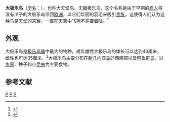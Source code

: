 {{Speciesbox
| taxon = Paradisaea apoda
| binomial_authority = [[卡尔·林奈|Linnaeus]], 1758
| status = LC 
| status_system = IUCN3.1
| status_ref = <ref>{{IUCN2010
|assessors=BirdLife International
|year=2009
|id=146722
|title=Paradisaea apoda
|version=2010.3
|downloaded=2010-10-30
}}</ref>
| image = Paradisaea apoda -Bali Bird Park-6.jpg
| image_caption =动物园内的雄性大极乐鸟
| range_map = Paradisaea apoda Distribution CB001.png
| range_map_caption = {{leftlegend|#FFBF00|''Paradisaea apoda''|outline=gray}}
{{leftlegend|#FA8132|''[[Paradisaea_raggiana|Paradisaea raggiana]]''|outline=gray}}
}}
'''大极乐鸟'''（[[学名|学名]]：{{lang|la|''Paradisaea apoda''}}），也称大天堂鸟、无腿极乐鸟，这个名称是由于早期的[[商人|商人]]将没有爪子的大极乐鸟带回[[欧洲|欧洲]]，以它们华丽的羽毛来吸引[[贵族|贵族]]，这使得人们认为这种鸟是[[天堂|天堂]]的来客，一直在天空中飞翔不需要着陆。<ref>{{cite book | last = Jobling | first = James A.  | title = A Dictionary of Scientific Bird Names | url = https://archive.org/details/dictionaryofscie0000jobl | publisher = [[牛津大学出版社|牛津大学出版社]] | year = 1991 | location = Oxford | pages = [https://archive.org/details/dictionaryofscie0000jobl/page/15 15]–16 | isbn = 0-19-854634-3 }}</ref>

==外观==
大极乐鸟是[[极乐鸟属|极乐鸟属]]中最大的物种，成年雄性大极乐鸟的体长可以达到43厘米，雌性也可达35厘米。<ref name = "HBW">{{Citation | first = Clifford B. | last = Firth | first2 = Dawn W. | last2 = Firth | editor-first = Josep | editor-last = del Hoyo | editor2-first = Andrew | editor2-last = Elliott | editor3-first = David | editor3-last = Christie | contribution = Family Paradisaeidae (Birds-of-paradise) | title = Handbook of the Birds of the World. Volume 14, Bush-shrikes to Old World Sparrows | year = 2009 | pages = 487–488| place = Barcelona | publisher = Lynx Edicions | isbn = 978-84-96553-50-7 }}</ref>大极乐鸟主要分布在[[新几内亚岛|新几内亚岛]]的西南部以及[[阿鲁群岛|阿鲁群岛]]，以[[水果|水果]]、种子和小[[昆虫|昆虫]]为主要食物。

==参考文献==
{{reflist}}
{{Taxonbar}}
[[Category:极乐鸟科|P]]
[[Category:1758年描述的鸟类|P]]
[[Category:卡尔·林奈命名的生物分类|P]]